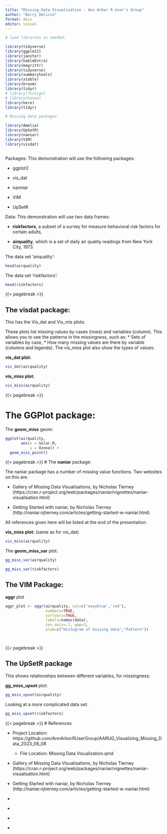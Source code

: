```yaml
---
title: "Missing Data Visualization - Ann Arbor R User's Group"
author: "Barry DeCicco"
format: docx
editor: visual
---
```


```r

# load libraries as needed:

library(tidyverse)
library(ggplot2)
library(janitor)
library(kableExtra)
library(magrittr)
library(tidyverse)
library(summarytools)
library(xtable)
library(broom)
library(tidyr)
# library(foreign)
# library(haven)
library(here)
library(tidyr)

# Missing data packages:

library(Amelia)
library(UpSetR)
library(naniar)
library(VIM)
library(visdat)



```

Packages: This demonstration will use the following packages:

<p>

-   ggplot2

    <p>

-   vis_dat

    <p>

-   nanniar

    <p>

-   VIM

    <p>

-   UpSetR

    <p>

Data: This demonstration will use two data frames:

<p>

-   **riskfactors**, a subset of a survey for measure behavioral risk factors for certain adults,

    <p>

-   **airquality**, which is a set of daily air quality readings from New York City, 1973.

    <p>

    <p>

    <p>

The data set 'airquality':

```r

head(airquality)

```

The data set 'riskfactors':

```r

head(riskfactors)

```

{{< pagebreak >}}

## The **visdat** package:

This has the Vis_dat and Vis_mis plots:

These plots list missing values by cases (rows) and variables (column). This allows you to see the patterns in the missingness, such as: \* Sets of variables by case, \* How many missing values are there by variable (columns and legends). The vis_miss plot also show the types of values:

<p>

**vis_dat plot:**

```r

vis_dat(airquality)

```

**vis_miss plot:**

```r

vis_miss(airquality)

```

{{< pagebreak >}}

# The **GGPlot** package:

The **geom_miss** geom:

```r


ggplot(airquality, 
       aes(x = Solar.R, 
           y = Ozone)) + 
  geom_miss_point()

```

{{< pagebreak >}} \# The **naniar** package:

The naniar package has a number of missing value functions. Two websites on this are:

-   Gallery of Missing Data Visualisations, by Nicholas Tierney (https://cran.r-project.org/web/packages/naniar/vignettes/naniar-visualisation.html)

    <p>

-   Getting Started with naniar, by Nicholas Tierney (http://naniar.njtierney.com/articles/getting-started-w-naniar.html)

All references given here will be listed at the end of the presentation.

**vis_miss plot:** (same as for vis_dat)

```r

vis_miss(airquality)

```

The **geom_miss_var** plot:

```r

gg_miss_var(airquality) 

```

```r

gg_miss_var(riskfactors) 

```

## The VIM Package:

**aggr** plot

```r

aggr_plot <- aggr(airquality, col=c('navyblue','red'), 
                  numbers=TRUE, 
                  sortVars=TRUE, 
                  labels=names(data), 
                  cex.axis=.7, gap=3, 
                  ylab=c("Histogram of missing data","Pattern"))




```

{{< pagebreak >}}

## The UpSetR package

This shows relationships between different variables, for missingness:

**gg_miss_upset** plot:

```r

gg_miss_upset(airquality)


```

Looking at a more complicated data set:

```r

gg_miss_upset(riskfactors)


```

{{< pagebreak >}} \# References

-   Project Location: https://github.com/AnnArborRUserGroup/AARUG_Visualizing_Missing_Data_2023_06_08

    <p>

    -   File Location: Missing Data Visualization.qmd

        <p>

-   Gallery of Missing Data Visualisations, by Nicholas Tierney (https://cran.r-project.org/web/packages/naniar/vignettes/naniar-visualisation.html)

    <p>

-   Getting Started with naniar, by Nicholas Tierney (http://naniar.njtierney.com/articles/getting-started-w-naniar.html)

    <p>

-   <p>

-   <p>

-   <p>

-   <p>
